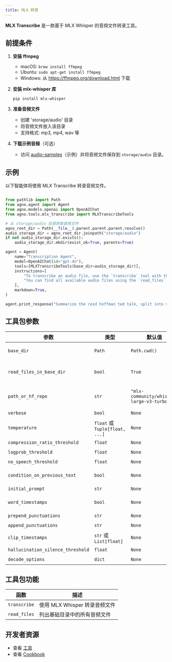```yaml
---
title: MLX 转录
---
```

**MLX Transcribe** 是一款基于 MLX Whisper 的音频文件转录工具。

## 前提条件

1. **安装 ffmpeg**

   - macOS: `brew install ffmpeg`
   - Ubuntu: `sudo apt-get install ffmpeg`
   - Windows: 从 https://ffmpeg.org/download.html 下载

2. **安装 mlx-whisper 库**

   ```shell
   pip install mlx-whisper
   ```

3. **准备音频文件**

   - 创建 'storage/audio' 目录
   - 将音频文件放入该目录
   - 支持格式: mp3, mp4, wav 等

4. **下载示例音频**（可选）
   - 访问 [audio-samples](https://audio-samples.github.io/)（示例）并将音频文件保存到 `storage/audio` 目录。

## 示例

以下智能体将使用 MLX Transcribe 转录音频文件。

```python cookbook/tools/mlx_transcribe_tools.py

from pathlib import Path
from agno.agent import Agent
from agno.models.openai import OpenAIChat
from agno.tools.mlx_transcribe import MLXTranscribeTools

# 从 storage/audio 目录获取音频文件
agno_root_dir = Path(__file__).parent.parent.parent.resolve()
audio_storage_dir = agno_root_dir.joinpath("storage/audio")
if not audio_storage_dir.exists():
    audio_storage_dir.mkdir(exist_ok=True, parents=True)

agent = Agent(
    name="Transcription Agent",
    model=OpenAIChat(id="gpt-4o"),
    tools=[MLXTranscribeTools(base_dir=audio_storage_dir)],
    instructions=[
        "To transcribe an audio file, use the `transcribe` tool with the name of the audio file as the argument.",
        "You can find all available audio files using the `read_files` tool.",
    ],
    markdown=True,
)

agent.print_response("Summarize the reid hoffman ted talk, split into sections", stream=True)
```

## 工具包参数

| 参数                         | 类型                           | 默认值                                  | 描述                                 |
| --------------------------------- | ------------------------------ | ---------------------------------------- | ------------------------------------------- |
| `base_dir`                        | `Path`                         | `Path.cwd()`                             | 音频文件基础目录              |
| `read_files_in_base_dir`          | `bool`                         | `True`                                   | 是否注册 read_files 功能 |
| `path_or_hf_repo`                 | `str`                          | `"mlx-community/whisper-large-v3-turbo"` | 模型路径或 HuggingFace 仓库      |
| `verbose`                         | `bool`                         | `None`                                   | 启用详细输出                       |
| `temperature`                     | `float` 或 `Tuple[float, ...]` | `None`                                   | 采样温度                    |
| `compression_ratio_threshold`     | `float`                        | `None`                                   | 压缩比阈值                 |
| `logprob_threshold`               | `float`                        | `None`                                   | 对数概率阈值                   |
| `no_speech_threshold`             | `float`                        | `None`                                   | 无语音阈值                         |
| `condition_on_previous_text`      | `bool`                         | `None`                                   | 是否基于前文进行条件判断       |
| `initial_prompt`                  | `str`                          | `None`                                   | 转录初始提示            |
| `word_timestamps`                 | `bool`                         | `None`                                   | 启用单词级时间戳                |
| `prepend_punctuations`            | `str`                          | `None`                                   | 前置标点符号                     |
| `append_punctuations`             | `str`                          | `None`                                   | 后置标点符号                      |
| `clip_timestamps`                 | `str` 或 `List[float]`         | `None`                                   | 剪辑时间戳                             |
| `hallucination_silence_threshold` | `float`                        | `None`                                   | 幻觉静音阈值             |
| `decode_options`                  | `dict`                         | `None`                                   | 额外解码选项                 |

## 工具包功能

| 函数     | 描述                                 |
| ------------ | ------------------------------------------- |
| `transcribe` | 使用 MLX Whisper 转录音频文件 |
| `read_files` | 列出基础目录中的所有音频文件 |

## 开发者资源

- 查看 [工具](https://github.com/agno-agi/agno/blob/main/libs/agno/agno/tools/mlx_transcribe.py)
- 查看 [Cookbook](https://github.com/agno-agi/agno/blob/main/cookbook/tools/mlx_transcribe_tools.py)